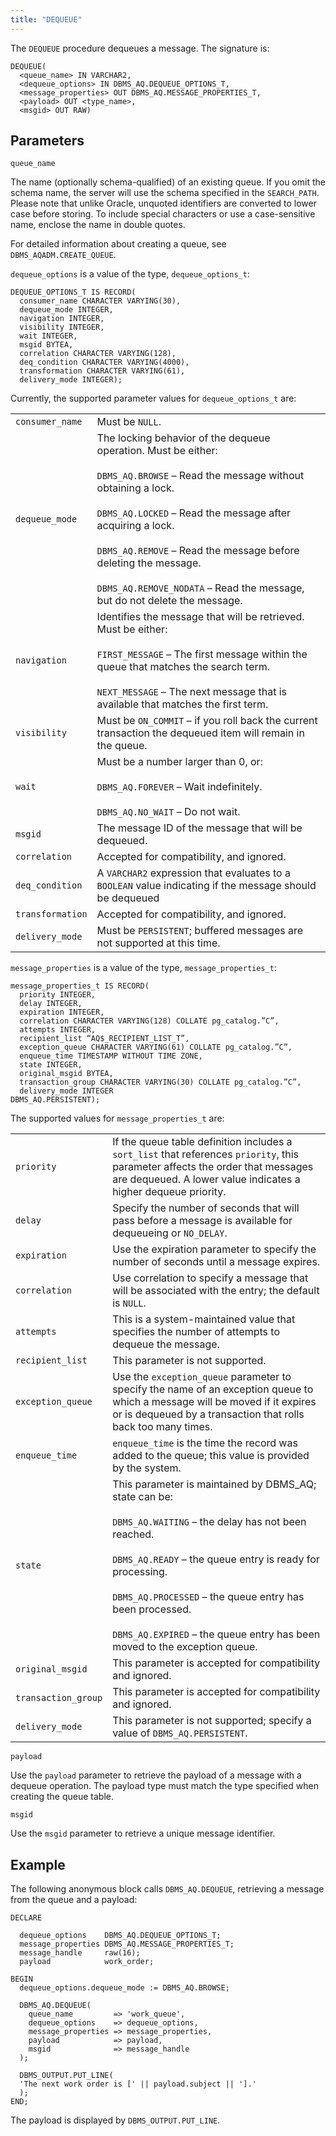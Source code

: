 ```yaml
---
title: "DEQUEUE"
---
```


The `DEQUEUE` procedure dequeues a message. The signature is:

```text
DEQUEUE(
  <queue_name> IN VARCHAR2,
  <dequeue_options> IN DBMS_AQ.DEQUEUE_OPTIONS_T,
  <message_properties> OUT DBMS_AQ.MESSAGE_PROPERTIES_T,
  <payload> OUT <type_name>,
  <msgid> OUT RAW)
```

## Parameters

`queue_name`

 The name (optionally schema-qualified) of an existing queue. If you omit the schema name, the server will use the schema specified in the `SEARCH_PATH`. Please note that unlike Oracle, unquoted identifiers are converted to lower case before storing. To include special characters or use a case-sensitive name, enclose the name in double quotes.

 For detailed information about creating a queue, see `DBMS_AQADM.CREATE_QUEUE`.

`dequeue_options` is a value of the type, `dequeue_options_t`:

```text
DEQUEUE_OPTIONS_T IS RECORD(
  consumer_name CHARACTER VARYING(30),
  dequeue_mode INTEGER,
  navigation INTEGER,
  visibility INTEGER,
  wait INTEGER,
  msgid BYTEA,
  correlation CHARACTER VARYING(128),
  deq_condition CHARACTER VARYING(4000),
  transformation CHARACTER VARYING(61),
  delivery_mode INTEGER);
```

Currently, the supported parameter values for `dequeue_options_t` are:

|                  |                                                                                                                                                                                                                                                                                                                                                                                  |
| ---------------- | -------------------------------------------------------------------------------------------------------------------------------------------------------------------------------------------------------------------------------------------------------------------------------------------------------------------------------------------------------------------------------- |
| `consumer_name`  | Must be `NULL`.                                                                                                                                                                                                                                                                                                                                                                  |
| `dequeue_mode`   | The locking behavior of the dequeue operation. Must be either:<br /><br />`DBMS_AQ.BROWSE` – Read the message without obtaining a lock.<br /><br />`DBMS_AQ.LOCKED` – Read the message after acquiring a lock.<br /><br />`DBMS_AQ.REMOVE` – Read the message before deleting the message.<br /><br />`DBMS_AQ.REMOVE_NODATA` – Read the message, but do not delete the message. |
| `navigation`     | Identifies the message that will be retrieved. Must be either:<br /><br />`FIRST_MESSAGE` – The first message within the queue that matches the search term.<br /><br />`NEXT_MESSAGE` – The next message that is available that matches the first term.                                                                                                                         |
| `visibility`     | Must be `ON_COMMIT` – if you roll back the current transaction the dequeued item will remain in the queue.                                                                                                                                                                                                                                                                       |
| `wait`           | Must be a number larger than 0, or:<br /><br />`DBMS_AQ.FOREVER` – Wait indefinitely.<br /><br />`DBMS_AQ.NO_WAIT` – Do not wait.                                                                                                                                                                                                                                                |
| `msgid`          | The message ID of the message that will be dequeued.                                                                                                                                                                                                                                                                                                                             |
| `correlation`    | Accepted for compatibility, and ignored.                                                                                                                                                                                                                                                                                                                                         |
| `deq_condition`  | A `VARCHAR2` expression that evaluates to a `BOOLEAN` value indicating if the message should be dequeued                                                                                                                                                                                                                                                                         |
| `transformation` | Accepted for compatibility, and ignored.                                                                                                                                                                                                                                                                                                                                         |
| `delivery_mode`  | Must be `PERSISTENT`; buffered messages are not supported at this time.                                                                                                                                                                                                                                                                                                          |

`message_properties` is a value of the type, `message_properties_t`:

```text
message_properties_t IS RECORD(
  priority INTEGER,
  delay INTEGER,
  expiration INTEGER,
  correlation CHARACTER VARYING(128) COLLATE pg_catalog.”C”,
  attempts INTEGER,
  recipient_list “AQ$_RECIPIENT_LIST_T”,
  exception_queue CHARACTER VARYING(61) COLLATE pg_catalog.”C”,
  enqueue_time TIMESTAMP WITHOUT TIME ZONE,
  state INTEGER,
  original_msgid BYTEA,
  transaction_group CHARACTER VARYING(30) COLLATE pg_catalog.”C”,
  delivery_mode INTEGER
DBMS_AQ.PERSISTENT);
```

The supported values for `message_properties_t` are:

|                     |                                                                                                                                                                                                                                                                                                                                                        |
| ------------------- | ------------------------------------------------------------------------------------------------------------------------------------------------------------------------------------------------------------------------------------------------------------------------------------------------------------------------------------------------------ |
| `priority`          | If the queue table definition includes a `sort_list` that references `priority`, this parameter affects the order that messages are dequeued. A lower value indicates a higher dequeue priority.                                                                                                                                                       |
| `delay`             | Specify the number of seconds that will pass before a message is available for dequeueing or `NO_DELAY`.                                                                                                                                                                                                                                               |
| `expiration`        | Use the expiration parameter to specify the number of seconds until a message expires.                                                                                                                                                                                                                                                                 |
| `correlation`       | Use correlation to specify a message that will be associated with the entry; the default is `NULL`.                                                                                                                                                                                                                                                    |
| `attempts`          | This is a system-maintained value that specifies the number of attempts to dequeue the message.                                                                                                                                                                                                                                                        |
| `recipient_list`    | This parameter is not supported.                                                                                                                                                                                                                                                                                                                       |
| `exception_queue`   | Use the `exception_queue` parameter to specify the name of an exception queue to which a message will be moved if it expires or is dequeued by a transaction that rolls back too many times.                                                                                                                                                           |
| `enqueue_time`      | `enqueue_time` is the time the record was added to the queue; this value is provided by the system.                                                                                                                                                                                                                                                    |
| `state`             | This parameter is maintained by DBMS_AQ; state can be:<br /><br />`DBMS_AQ.WAITING` – the delay has not been reached.<br /><br />`DBMS_AQ.READY` – the queue entry is ready for processing.<br /><br />`DBMS_AQ.PROCESSED` – the queue entry has been processed.<br /><br />`DBMS_AQ.EXPIRED` – the queue entry has been moved to the exception queue. |
| `original_msgid`    | This parameter is accepted for compatibility and ignored.                                                                                                                                                                                                                                                                                              |
| `transaction_group` | This parameter is accepted for compatibility and ignored.                                                                                                                                                                                                                                                                                              |
| `delivery_mode`     | This parameter is not supported; specify a value of `DBMS_AQ.PERSISTENT`.                                                                                                                                                                                                                                                                              |

`payload`

 Use the `payload` parameter to retrieve the payload of a message with a dequeue operation. The payload type must match the type specified when creating the queue table.

`msgid`

 Use the `msgid` parameter to retrieve a unique message identifier.

## Example

The following anonymous block calls `DBMS_AQ.DEQUEUE`, retrieving a message from the queue and a payload:

```text
DECLARE

  dequeue_options    DBMS_AQ.DEQUEUE_OPTIONS_T;
  message_properties DBMS_AQ.MESSAGE_PROPERTIES_T;
  message_handle     raw(16);
  payload            work_order;

BEGIN
  dequeue_options.dequeue_mode := DBMS_AQ.BROWSE;

  DBMS_AQ.DEQUEUE(
    queue_name         => 'work_queue',
    dequeue_options    => dequeue_options,
    message_properties => message_properties,
    payload            => payload,
    msgid              => message_handle
  );

  DBMS_OUTPUT.PUT_LINE(
  'The next work order is [' || payload.subject || '].'
  );
END;
```

The payload is displayed by `DBMS_OUTPUT.PUT_LINE`.
